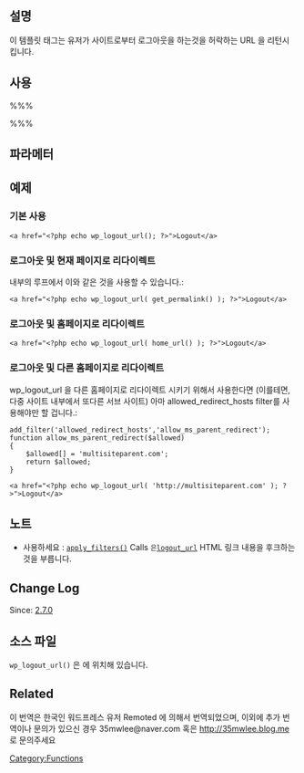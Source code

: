 {{Languages|
{{en|Template Tags/wp_logout_url}}
{{ja|テンプレートタグ/wp_logout_url}}
{{ru| Тег шаблона wp_logout_url }}
{{ko| 템플릿 태그 / wp_logout_url }}
}}

==설명==
이 템플릿 태그는 유저가 사이트로부터 로그아웃을 하는것을 허락하는 URL 을 리턴시킵니다.
== 사용 ==
%%% <?php echo wp_logout_url( $redirect ); ?> %%%

== 파라메터 ==

{{Parameter|$redirect|string|로그아웃시 리다이렉트될 URL 을 입력합니다.|optional}}

== 예제 ==

=== 기본 사용 ===
<pre>
<a href="<?php echo wp_logout_url(); ?>">Logout</a>
</pre>

=== 로그아웃 및 현재 페이지로 리다이렉트 ===
내부의 루프에서 이와 같은 것을 사용할 수 있습니다.:
<pre>
<a href="<?php echo wp_logout_url( get_permalink() ); ?>">Logout</a>
</pre>

=== 로그아웃 및 홈페이지로 리다이렉트 ===

<pre>
<a href="<?php echo wp_logout_url( home_url() ); ?>">Logout</a>
</pre>

=== 로그아웃 및 다른 홈페이지로 리다이렉트 ===
wp_logout_url 을 다른 홈페이지로 리다이렉트 시키기 위해서 사용한다면 (이를테면, 다중 사이트 내부에서 또다른 서브 사이트) 아마 allowed_redirect_hosts filter를 사용해야만 할 겁니다.:

<pre>
add_filter('allowed_redirect_hosts','allow_ms_parent_redirect');
function allow_ms_parent_redirect($allowed)
{
    $allowed[] = 'multisiteparent.com';
    return $allowed;
}

<a href="<?php echo wp_logout_url( 'http://multisiteparent.com' ); ?>">Logout</a>
</pre>

== 노트 ==

* 사용하세요 : <tt>[[Function Reference/apply filters|apply_filters()]]</tt> Calls <tt>은[[Plugin_API/Filter_Reference/logout_url|logout_url]]</tt> HTML 링크 내용을 후크하는것을 부릅니다.

== Change Log ==

Since: [[Version 2.7|2.7.0]]

== 소스 파일 ==

<tt>wp_logout_url()</tt> 은 {{Trac|wp-includes/general-template.php}} 에 위치해 있습니다.

== Related ==

{{Login Tags}}

{{Tag Footer}}

[[Category:Functions]]

이 번역은 한국인 워드프레스 유저 Remoted 에 의해서 번역되었으며, 이외에 추가 번역이나 문의가 있으신 경우 35mwlee@naver.com 혹은 http://35mwlee.blog.me 로 문의주세요